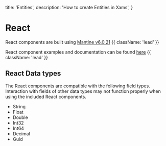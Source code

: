   title: 'Entities',
  description: 'How to create Entities in Xams',
}

# React

React components are built using [Mantine v6.0.21](https://v6.mantine.dev/) {{ className: 'lead' }}

React component examples and documentation can be found [here](https://examples.xams.io/) {{ className: 'lead' }}

## React Data types

The React components are compatible with the following field types. Interaction with fields of other data types may not function properly when using the included React components.

- String
- Float
- Double
- Int32
- Int64
- Decimal
- Guid
